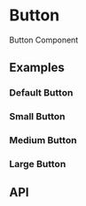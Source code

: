 

<Meta of={ButtonStories} title="Title" />

# Button

Button Component

## Examples

### Default Button
<Canvas of={ButtonStories.Default} />

### Small Button
<Canvas of={ButtonStories.Small} />

### Medium Button
<Canvas of={ButtonStories.Medium} />

### Large Button
<Canvas of={ButtonStories.Large} />

## API
<Controls />